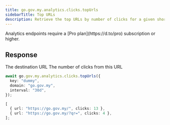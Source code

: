 ```yaml
---
title: go.gov.my.analytics.clicks.topUrls
sidebarTitle: Top URLs
description: Retrieve the top URLs by number of clicks for a given short link.
---
```



<Note>
  Analytics endpoints require a [Pro plan](https://d.to/pro) subscription or
  higher.
</Note>

<AnalyticsArguments />

## Response

<ResponseField name="url" type="string" required>
  The destination URL
</ResponseField>

<ResponseField name="clicks" type="number" required>
  The number of clicks from this URL
</ResponseField>

<RequestExample>

```typescript
await go.gov.my.analytics.clicks.topUrls({
  key: "dummy",
  domain: "go.gov.my",
  interval: "30d",
});
```

</RequestExample>

<ResponseExample>

```typescript
[
  { url: "https://go.gov.my/", clicks: 13 },
  { url: "https://go.gov.my/?qr=", clicks: 4 },
];
```

</ResponseExample>

